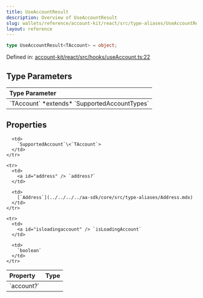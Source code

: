 ```yaml
---
title: UseAccountResult
description: Overview of UseAccountResult
slug: wallets/reference/account-kit/react/src/type-aliases/UseAccountResult
layout: reference
---
```


```ts
type UseAccountResult<TAccount> = object;
```

Defined in: [account-kit/react/src/hooks/useAccount.ts:22](https://github.com/alchemyplatform/aa-sdk/blob/5b9429f0f16dcd4ff822527b8de589e19e88faa7/account-kit/react/src/hooks/useAccount.ts#L22)

## Type Parameters

<table>
  <thead>
    <tr>
      <th align="left">Type Parameter</th>
    </tr>
  </thead>

  <tbody>
    <tr>
      <td>
        `TAccount` *extends* `SupportedAccountTypes`
      </td>
    </tr>
  </tbody>
</table>

## Properties

<table>
  <thead>
    <tr>
      <th align="left">Property</th>
      <th align="left">Type</th>
    </tr>
  </thead>

  <tbody>
    <tr>
      <td>
        <a id="account" /> `account?`
      </td>

      <td>
        `SupportedAccount`\<`TAccount`>
      </td>
    </tr>

    <tr>
      <td>
        <a id="address" /> `address?`
      </td>

      <td>
        [`Address`](../../../../aa-sdk/core/src/type-aliases/Address.mdx)
      </td>
    </tr>

    <tr>
      <td>
        <a id="isloadingaccount" /> `isLoadingAccount`
      </td>

      <td>
        `boolean`
      </td>
    </tr>

  </tbody>
</table>
